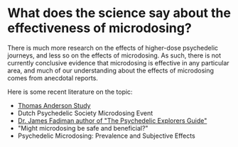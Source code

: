 
# What does the science say about the effectiveness of microdosing?

There is much more research on the effects of higher-dose psychedelic journeys, and less so on the effects of microdosing. As such, there is not currently conclusive evidence that microdosing is effective in any particular area, and much of our understanding about the effects of microdosing comes from anecdotal reports.

Here is some recent literature on the topic:

- [Thomas Anderson Study](https://pubmed.ncbi.nlm.nih.gov/30604183/)
- Dutch Psychedelic Society Microdosing Event
- [Dr. James Fadiman author of "The Psychedelic Explorers Guide"](https://www.amazon.com/Psychedelic-Explorers-Guide-Therapeutic-Journeys/dp/1594774021)
- "Might microdosing be safe and beneficial?"
- Psychedelic Microdosing: Prevalence and Subjective Effects
